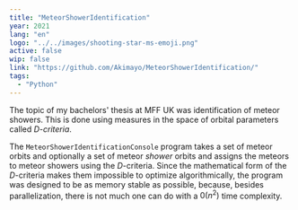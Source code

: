 ```yaml
---
title: "MeteorShowerIdentification"
year: 2021
lang: "en"
logo: "../../images/shooting-star-ms-emoji.png"
active: false
wip: false
link: "https://github.com/Akimayo/MeteorShowerIdentification/"
tags:
  - "Python"
---
```


The topic of my bachelors' thesis at MFF UK was identification of meteor showers. This is done using measures in the space of orbital parameters called _$D$-criteria_.

The `MeteorShowerIdentificationConsole` program takes a set of meteor orbits and optionally a set of meteor _shower_ orbits and assigns the meteors to meteor showers using the $D$-criteria. Since the mathematical form of the $D$-criteria makes them impossible to optimize algorithmically, the program was designed to be as memory stable as possible, because, besides parallelization, there is not much one can do with a $\mathcal{0}(n^2)$ time complexity.
